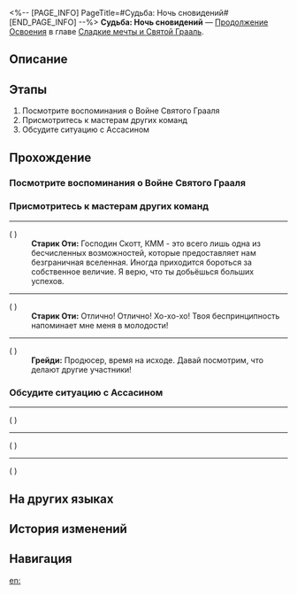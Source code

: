 <%-- [PAGE_INFO]
PageTitle=#Судьба: Ночь сновидений#
[END_PAGE_INFO] --%>
{{Дополнить|Диалоги.}}
{{Миссия Инфобокс
|id              = 1040532
|Название        = 
|Изображение     = Миссия Судьба Ночь сновидений.png
|Тип             = Продолжение Освоения
|Событие         = 
|Глава           = Сладкие мечты и Святой Грааль
|Условия         = 
|Персонажи       = Грейди; Первопроходец; Старик Оти
|СтартЛокация    = [[<!--стартовый мир-->]] — [[<!--стартовая локация-->]]
|Мир             = <!--стартовый мир-->
|Предыдущая      = 
|Следующая       = ???
|Награды         = Опыт Освоения*500; Звёздный нефрит*60; Путеводитель путешественника*4; Очищенный эфир*4; Кредиты*80 000
}}
'''Судьба: Ночь сновидений''' — [[Продолжение Освоения]] в главе [[Сладкие мечты и Святой Грааль]].

==Описание==
{{Описание|<!--официальное описание из Перекрёстка судеб-->}}

==Этапы==
# Посмотрите воспоминания о Войне Святого Грааля
# Присмотритесь к мастерам других команд
# Обсудите ситуацию с Ассасином

==Прохождение==
{{Дополнить}}
{{Диалог Конец}}

===Посмотрите воспоминания о Войне Святого Грааля===
{{Описание миссии|тип=Продолжение Освоения|локация=<!--необходимо добавить-->|Когда вы смотрите на Святой Грааль, в голове всплывают воспоминания. В последнее время вы так забывчивы, может, пора попросить хранителя памяти осмотреть вас? Хотя... На хранителей нельзя положиться.}}
{{Диалог Начало}}
{{Диалог Конец}}

===Присмотритесь к мастерам других команд===
{{Описание миссии|тип=Продолжение Освоения|локация=<!--необходимо добавить-->|Тайком раздобудьте сведения о противниках, не спешите.}}
{{Диалог Начало}}
----
;({{tx|Unknown performance}}<!--Error: ENOENT: no such file or directory, open 'R:\Utils\HSR\3.5\Story\Discussion\Mission\1040532\DS104053212.json'-->)
:'''Старик Оти:''' Господин Скотт, КММ - это всего лишь одна из бесчисленных возможностей, которые предоставляет нам безграничная вселенная. Иногда приходится бороться за собственное величие. Я верю, что ты добьёшься больших успехов.
----
;({{tx|Unknown performance}}<!--Error: ENOENT: no such file or directory, open 'R:\Utils\HSR\3.5\Story\Discussion\Mission\1040532\DS104053213.json'-->)
:'''Старик Оти:''' Отлично! Отлично! Хо-хо-хо! Твоя беспринципность напоминает мне меня в молодости!
----
;({{tx|Unknown performance}}<!--Error: ENOENT: no such file or directory, open 'R:\Utils\HSR\3.5\Story\Discussion\Mission\1040532\DS104053214.json'-->)
:<!--2-second delay-->
:'''Грейди:''' Продюсер, время на исходе. Давай посмотрим, что делают другие участники!
{{Диалог Конец}}

===Обсудите ситуацию с Ассасином===
{{Описание миссии|тип=Продолжение Освоения|локация=<!--необходимо добавить-->|Даже если враги растянутся от Тематического парка Студии «Часы» до Большого театра, одинокий волк не склонит свою гордую голову (наверное).}}
{{Диалог Начало}}
----
;({{tx|Unknown performance}}<!--Error: ENOENT: no such file or directory, open 'R:\Utils\HSR\3.5\Story\Discussion\Mission\1040532\DS104053208.json'-->)
----
;({{tx|Unknown performance}}<!--Error: ENOENT: no such file or directory, open 'R:\Utils\HSR\3.5\Story\Discussion\Mission\1040532\DS104053209.json'-->)
----
;({{tx|Unknown performance}}<!--Error: ENOENT: no such file or directory, open 'R:\Utils\HSR\3.5\Story\Discussion\Mission\1040532\DS104053210.json'-->)
{{Диалог Конец}}

==На других языках==
{{На других языках
|en   = Fate/Night in Dreamland
|zhs  = 命运/驻足梦国之夜
|zht  = 命運/駐足夢國之夜
|ja   = Fate&nbsp;/&nbsp;夢の国で足を休める夜
|ko   = Fate/꿈나라의 밤에 머물며
|es   = Fate/Noche de los sueños detenidos
|fr   = Fate/Nuit des rêves réprimés
|ru   = Судьба: Ночь сновидений
|th   = Fate/ ณ รัตติกาลแห่งแดนฝัน
|vi   = Fate/Đêm Dừng Chân Nơi Giấc Mơ
|de   = Fate/Verweilen in der Nacht des Traumlandes
|id   = Fate/Malam di Negeri Mimpi
|pt   = Fate/Noite na Terra dos Sonhos
}}

==История изменений==
{{История изменений|3.5}}

==Навигация==
{{Продолжение Освоения Навбокс|Глава }}

[[en:]]
